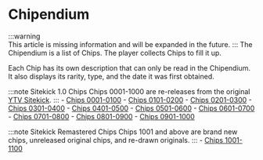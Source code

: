# Chipendium

:::warning	
This article is missing information and will be expanded in the future. 
:::
The Chipendium is a list of Chips. The player collects Chips to fill it up.

Each Chip has its own description that can only be read in the Chipendium. It also displays its rarity, type, and the date it was first obtained.

:::note Sitekick 1.0 Chips
	Chips 0001-1000 are re-releases from the original [YTV Sitekick](/docs/YTV/Sitekick/).
:::
	- [Chips 0001-0100](/docs/chipendium/0001-0100)
	- [Chips 0101-0200](/docs/chipendium/0101-0200)
	- [Chips 0201-0300](/docs/chipendium/0201-0300)
	- [Chips 0301-0400](/docs/chipendium/0301-0400)
	- [Chips 0401-0500](/docs/chipendium/0401-0500)
	- [Chips 0501-0600](/docs/chipendium/0501-0600)
	- [Chips 0601-0700](/docs/chipendium/0601-0700)
	- [Chips 0701-0800](/docs/chipendium/0701-0800)
	- [Chips 0801-0900](/docs/chipendium/0801-0900)
	- [Chips 0901-1000](/docs/chipendium/0901-1000)

:::note Sitekick Remastered Chips
	Chips 1001 and above are brand new chips, unreleased original chips, and re-drawn originals.
:::
	- [Chips 1001-1100](/docs/chipendium/1001-1100)
	